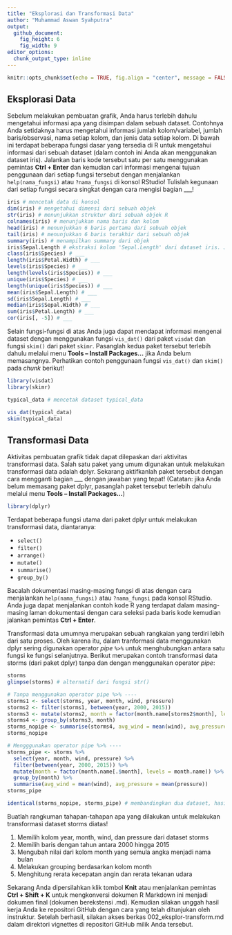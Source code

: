 ```yaml
---
title: "Eksplorasi dan Transformasi Data"
author: "Muhammad Aswan Syahputra"
output: 
  github_document:
    fig_height: 6
    fig_width: 9
editor_options: 
  chunk_output_type: inline
---
```


```r
knitr::opts_chunk$set(echo = TRUE, fig.align = "center", message = FALSE, warning = FALSE)
```

## Eksplorasi Data

Sebelum melakukan pembuatan grafik, Anda harus terlebih dahulu mengetahui informasi apa yang disimpan dalam sebuah dataset. Contohnya Anda setidaknya harus mengetahui informasi jumlah kolom/variabel, jumlah baris/observasi, nama setiap kolom, dan jenis data setiap kolom. Di bawah ini terdapat beberapa fungsi dasar yang tersedia di R untuk mengetahui informasi dari sebuah dataset (dalam contoh ini Anda akan menggunakan dataset iris). Jalankan baris kode tersebut satu per satu menggunakan pemintas **Ctrl + Enter** dan kemudian cari informasi mengenai tujuan penggunaan dari setiap fungsi tersebut dengan menjalankan `help(nama_fungsi)` atau `?nama_fungsi` di konsol RStudio! Tulislah kegunaan dari setiap fungsi secara singkat dengan cara mengisi bagian ___!

```r
iris # mencetak data di konsol
dim(iris) # mengetahui dimensi dari sebuah objek
str(iris) # menunjukkan struktur dari sebuah objek R
colnames(iris) # menunjukkan nama baris dan kolom
head(iris) # menunjukkan 6 baris pertama dari sebuah objek
tail(iris) # menunjukkan 6 baris terakhir dari sebuah objek
summary(iris) # menampilkan summary dari objek
iris$Sepal.Length # ekstraksi kolom 'Sepal.Length' dari dataset iris. Jalankan help(`[`) untuk membaca dokumentasi
class(iris$Species) # ___
length(iris$Petal.Width) # ___
levels(iris$Species) # ___
length(levels(iris$Species)) # ___
unique(iris$Species) # ___
length(unique(iris$Species)) # ___
mean(iris$Sepal.Length) # ___
sd(iris$Sepal.Length) # ___
median(iris$Sepal.Width) # ___
sum(iris$Petal.Length) # ___
cor(iris[, -5]) # ___
```

Selain fungsi-fungsi di atas Anda juga dapat mendapat informasi mengenai dataset dengan menggunakan fungsi `vis_dat()` dari paket `visdat` dan fungsi `skim()` dari paket `skimr`. Pasanglah kedua paket tersebut terlebih dahulu melalui menu **Tools -- Install Packages...** jika Anda belum memasangnya. Perhatikan contoh penggunaan fungsi `vis_dat()` dan `skim()` pada *chunk* berikut!

```r
library(visdat)
library(skimr)

typical_data # mencetak dataset typical_data

vis_dat(typical_data)
skim(typical_data)
```

## Transformasi Data

Aktivitas pembuatan grafik tidak dapat dilepaskan dari aktivitas transformasi data. Salah satu paket yang umum digunakan untuk melakukan transformasi data adalah dplyr. Sekarang aktifkanlah paket tersebut dengan cara mengganti bagian ___ dengan jawaban yang tepat! (Catatan: jika Anda belum memasang paket dplyr, pasanglah paket tersebut terlebih dahulu melalui menu **Tools -- Install Packages...**)

```r
library(dplyr)
```

Terdapat beberapa fungsi utama dari paket dplyr untuk melakukan transformasi data, diantaranya:

* `select()`
* `filter()`
* `arrange()`
* `mutate()`
* `summarise()`
* `group_by()`

Bacalah dokumentasi masing-masing fungsi di atas dengan cara menjalankan `help(nama_fungsi)` atau `?nama_fungsi` pada konsol RStudio. Anda juga dapat menjalankan contoh kode R yang terdapat dalam masing-masing laman dokumentasi dengan cara seleksi pada baris kode kemudian jalankan pemintas **Ctrl + Enter**.

Transformasi data umumnya merupakan sebuah rangkaian yang terdiri lebih dari satu proses. Oleh karena itu, dalam tranformasi data menggunakan dplyr sering digunakan operator *pipe* `%>%` untuk menghubungkan antara satu fungsi ke fungsi selanjutnya. Berikut merupakan contoh transformasi data storms (dari paket dplyr) tanpa dan dengan menggunakan operator *pipe*:

```r
storms
glimpse(storms) # alternatif dari fungsi str()

# Tanpa menggunakan operator pipe %>% ----
storms1 <- select(storms, year, month, wind, pressure)
storms2 <- filter(storms1, between(year, 2000, 2015))
storms3 <- mutate(storms2, month = factor(month.name[storms2$month], levels = month.name))
storms4 <- group_by(storms3, month)
storms_nopipe <- summarise(storms4, avg_wind = mean(wind), avg_pressure = mean(pressure))
storms_nopipe

# Mengggunakan operator pipe %>% ----
storms_pipe <- storms %>% 
  select(year, month, wind, pressure) %>% 
  filter(between(year, 2000, 2015)) %>% 
  mutate(month = factor(month.name[.$month], levels = month.name)) %>% 
  group_by(month) %>% 
  summarise(avg_wind = mean(wind), avg_pressure = mean(pressure))
storms_pipe

identical(storms_nopipe, storms_pipe) # membandingkan dua dataset, hasilnya TRUE apabila kedua dataset persis sama
```

Buatlah rangkuman tahapan-tahapan apa yang dilakukan untuk melakukan transformasi dataset storms diatas!

1. Memilih kolom year, month, wind, dan pressure dari dataset storms
2. Memilih baris dengan tahun antara 2000 hingga 2015
3. Mengubah nilai dari kolom month yang semula angka menjadi nama bulan
4. Melakukan grouping berdasarkan kolom month
5. Menghitung rerata kecepatan angin dan rerata tekanan udara

Sekarang Anda dipersilahkan klik tombol **Knit** atau menjalankan pemintas **Ctrl + Shift + K** untuk mengkonversi dokumen R Markdown ini menjadi dokumen final (dokumen berekstensi .md). Kemudian silakan unggah hasil kerja Anda ke repositori GitHub dengan cara yang telah ditunjukan oleh instruktur. Setelah berhasil, silakan akses berkas 002_eksplor-transform.md dalam direktori vignettes di repositori GitHub milik Anda tersebut.
